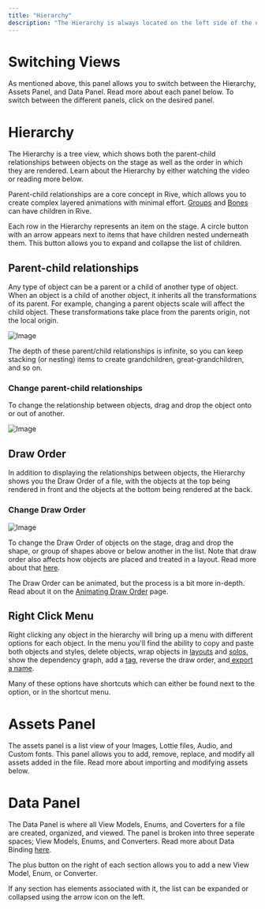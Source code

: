 ```yaml
---
title: "Hierarchy"
description: "The Hierarchy is always located on the left side of the editor. There, you'll be able to switch the view between the Hierarchy, Assets Panel, and Data Panel."
---
```



# Switching Views

As mentioned above, this panel allows you to switch between the Hierarchy, Assets Panel, and Data Panel. Read more about each panel below. To switch between the different panels, click on the desired panel.

# Hierarchy

The Hierarchy is a tree view, which shows both the parent-child relationships between objects on the stage as well as the order in which they are rendered. Learn about the Hierarchy by either watching the video or reading more below.

<YouTube id="ipMJIw6T0Ds" />

Parent-child relationships are a core concept in Rive, which allows you to create complex layered animations with minimal effort. [Groups](../fundamentals/groups) and [Bones](../manipulating-shapes/bones) can have children in Rive.

Each row in the Hierarchy represents an item on the stage. A circle button with an arrow appears next to items that have children nested underneath them. This button allows you to expand and collapse the list of children.

## **Parent-child relationships**

<YouTube id="s9x35tPmEZs" />

Any type of object can be a parent or a child of another type of object. When an object is a child of another object, it inherits all the transformations of its parent. For example, changing a parent objects scale will affect the child object. These transformations take place from the parents origin, not the local origin.

![Image](https://ucarecdn.com/7aed46e0-3a37-42c8-977f-f836f87a3304/)

The depth of these parent/child relationships is infinite, so you can keep stacking (or nesting) items to create grandchildren, great-grandchildren, and so on.

### **Change parent-child relationships**

To change the relationship between objects, drag and drop the object onto or out of another.

![Image](https://ucarecdn.com/b58a873b-0d11-47fc-8048-48ea3b106fec/)

## **Draw Order**

In addition to displaying the relationships between objects, the Hierarchy shows you the Draw Order of a file, with the objects at the top being rendered in front and the objects at the bottom being rendered at the back.

### **Change Draw Order**

![Image](https://ucarecdn.com/5aeb4f67-a7f6-4efe-83bd-975880f79618/)

To change the Draw Order of objects on the stage, drag and drop the shape, or group of shapes above or below another in the list. Note that draw order also affects how objects are placed and treated in a layout. Read more about that [here](https://rive.app/docs/editor/layouts/layouts-overview).

The Draw Order can be animated, but the process is a bit more in-depth. Read about it on the [Animating Draw Order](https://rive.app/docs/editor/animate-mode/animating-draw-order) page.

## **Right Click Menu**

Right clicking any object in the hierarchy will bring up a menu with different options for each object. In the menu you'll find the ability to copy and paste both objects and styles, delete objects, wrap objects in [layouts](https://rive.app/docs/editor/layouts/layouts-overview) and [solos](https://rive.app/docs/editor/manipulating-shapes/solos), show the dependency graph, add a [tag](https://rive.app/docs/editor/tagging), reverse the draw order, and[ export a name](https://rive.app/docs/editor/exporting/exporting-for-runtime).

Many of these options have shortcuts which can either be found next to the option, or in the shortcut menu.

# ​Assets Panel

The assets panel is a list view of your Images, Lottie files, Audio, and Custom fonts. This panel allows you to add, remove, replace, and modify all assets added in the file. Read more about importing and modifying assets below.

<CardGroup cols="3">
  <Card title="Importing Assets" icon="page" iconType="solid" href="https://rive.app/docs/editor/fundamentals/importing-assets">
    
  </Card>
  <Card title="Audio Events" icon="page" iconType="solid" href="https://rive.app/docs/editor/events/audio-events">
    
  </Card>
</CardGroup>

# Data Panel

The Data Panel is where all View Models, Enums, and Coverters for a file are created, organized, and viewed.  The panel is broken into three seperate spaces; View Models, Enums, and Converters. Read more about Data Binding [here](https://rive.app/docs/editor/data-binding/overview).

The plus button on the right of each section allows you to add a new View Model, Enum, or Converter.

If any section has elements associated with it, the list can be expanded or collapsed using the arrow icon on the left.
